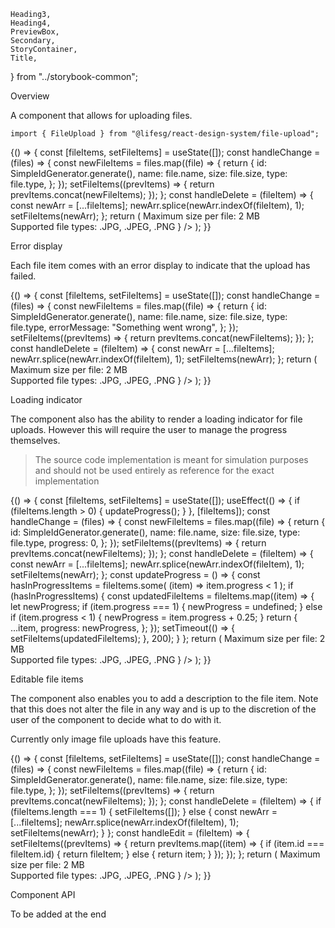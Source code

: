     Heading3,
    Heading4,
    PreviewBox,
    Secondary,
    StoryContainer,
    Title,
} from "../storybook-common";

<Meta title="Modules/FileUpload" component={FileUpload} />

<Title>FileUpload</Title>

<Secondary>Overview</Secondary>

A component that allows for uploading files.

```tsx
import { FileUpload } from "@lifesg/react-design-system/file-upload";
```

<Canvas>
    <Story name="FileUpload">
        {() => {
            const [fileItems, setFileItems] = useState([]);
            const handleChange = (files) => {
                const newFileItems = files.map((file) => {
                    return {
                        id: SimpleIdGenerator.generate(),
                        name: file.name,
                        size: file.size,
                        type: file.type,
                    };
                });
                setFileItems((prevItems) => {
                    return prevItems.concat(newFileItems);
                });
            };
            const handleDelete = (fileItem) => {
                const newArr = [...fileItems];
                newArr.splice(newArr.indexOf(fileItem), 1);
                setFileItems(newArr);
            };
            return (
                <FileUpload
                    fileItems={fileItems}
                    onChange={handleChange}
                    onDelete={handleDelete}
                    title="Content title"
                    description="Additional description for the user to consider when uploading their files."
                    warning={
                        <>
                            Maximum size per file: 2 MB
                            <br />
                            Supported file types: .JPG, .JPEG, .PNG
                        </>
                    }
                />
            );
        }}
    </Story>
</Canvas>

<Heading3>Error display</Heading3>

Each file item comes with an error display to indicate that the upload has failed.

<Canvas>
    <Story name="With error display">
        {() => {
            const [fileItems, setFileItems] = useState([]);
            const handleChange = (files) => {
                const newFileItems = files.map((file) => {
                    return {
                        id: SimpleIdGenerator.generate(),
                        name: file.name,
                        size: file.size,
                        type: file.type,
                        errorMessage: "Something went wrong",
                    };
                });
                setFileItems((prevItems) => {
                    return prevItems.concat(newFileItems);
                });
            };
            const handleDelete = (fileItem) => {
                const newArr = [...fileItems];
                newArr.splice(newArr.indexOf(fileItem), 1);
                setFileItems(newArr);
            };
            return (
                <FileUpload
                    fileItems={fileItems}
                    onChange={handleChange}
                    onDelete={handleDelete}
                    title="Content title"
                    description="Additional description for the user to consider when uploading their files."
                    warning={
                        <>
                            Maximum size per file: 2 MB
                            <br />
                            Supported file types: .JPG, .JPEG, .PNG
                        </>
                    }
                />
            );
        }}
    </Story>
</Canvas>

<Heading3>Loading indicator</Heading3>

The component also has the ability to render a loading indicator for file
uploads. However this will require the user to manage the progress themselves.

> The source code implementation is meant for simulation purposes and should
> not be used entirely as reference for the exact implementation

<Canvas>
    <Story name="With loading indicator">
        {() => {
            const [fileItems, setFileItems] = useState([]);
            useEffect(() => {
                if (fileItems.length > 0) {
                    updateProgress();
                }
            }, [fileItems]);
            const handleChange = (files) => {
                const newFileItems = files.map((file) => {
                    return {
                        id: SimpleIdGenerator.generate(),
                        name: file.name,
                        size: file.size,
                        type: file.type,
                        progress: 0,
                    };
                });
                setFileItems((prevItems) => {
                    return prevItems.concat(newFileItems);
                });
            };
            const handleDelete = (fileItem) => {
                const newArr = [...fileItems];
                newArr.splice(newArr.indexOf(fileItem), 1);
                setFileItems(newArr);
            };
            const updateProgress = () => {
                const hasInProgressItems = fileItems.some(
                    (item) => item.progress < 1
                );
                if (hasInProgressItems) {
                    const updatedFileItems = fileItems.map((item) => {
                        let newProgress;
                        if (item.progress === 1) {
                            newProgress = undefined;
                        } else if (item.progress < 1) {
                            newProgress = item.progress + 0.25;
                        }
                        return {
                            ...item,
                            progress: newProgress,
                        };
                    });
                    setTimeout(() => {
                        setFileItems(updatedFileItems);
                    }, 200);
                }
            };
            return (
                <FileUpload
                    fileItems={fileItems}
                    onChange={handleChange}
                    onDelete={handleDelete}
                    title="Content title"
                    description="Additional description for the user to consider when uploading their files."
                    warning={
                        <>
                            Maximum size per file: 2 MB
                            <br />
                            Supported file types: .JPG, .JPEG, .PNG
                        </>
                    }
                />
            );
        }}
    </Story>
</Canvas>

<Heading3>Editable file items</Heading3>

The component also enables you to add a description to the file item. Note that
this does not alter the file in any way and is up to the discretion of the user
of the component to decide what to do with it.

Currently only image file uploads have this feature.

<Canvas>
    <Story name="Editable file items">
        {() => {
            const [fileItems, setFileItems] = useState([]);
            const handleChange = (files) => {
                const newFileItems = files.map((file) => {
                    return {
                        id: SimpleIdGenerator.generate(),
                        name: file.name,
                        size: file.size,
                        type: file.type,
                    };
                });
                setFileItems((prevItems) => {
                    return prevItems.concat(newFileItems);
                });
            };
            const handleDelete = (fileItem) => {
                if (fileItems.length === 1) {
                    setFileItems([]);
                } else {
                    const newArr = [...fileItems];
                    newArr.splice(newArr.indexOf(fileItem), 1);
                    setFileItems(newArr);
                }
            };
            const handleEdit = (fileItem) => {
                setFileItems((prevItems) => {
                    return prevItems.map((item) => {
                        if (item.id === fileItem.id) {
                            return fileItem;
                        } else {
                            return item;
                        }
                    });
                });
            };
            return (
                <FileUpload
                    fileItems={fileItems}
                    onChange={handleChange}
                    onDelete={handleDelete}
                    onEdit={handleEdit}
                    title="Editable file items"
                    description="Drag an image file and a textarea will be shown for you to enter a description"
                    descriptionMaxLength={200}
                    editableFileItems
                    maxFiles={6}
                    warning={
                        <>
                            Maximum size per file: 2 MB
                            <br />
                            Supported file types: .JPG, .JPEG, .PNG
                        </>
                    }
                />
            );
        }}
    </Story>
</Canvas>

<Secondary>Component API</Secondary>

To be added at the end
